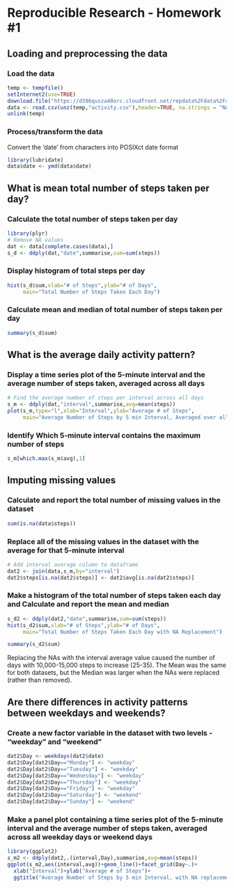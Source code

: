 Reproducible Research - Homework #1
=======================================

## Loading and preprocessing the data

### Load the data

```r
temp <- tempfile()
setInternet2(use=TRUE)
download.file("https://d396qusza40orc.cloudfront.net/repdata%2Fdata%2Factivity.zip",temp,mode="wb")
data <- read.csv(unz(temp,"activity.csv"),header=TRUE, na.strings = "NA")
unlink(temp)
```

### Process/transform the data

Convert the 'date' from characters into POSIXct date format

```r
library(lubridate)
data$date <- ymd(data$date)
```

## What is mean total number of steps taken per day?

### Calculate the total number of steps taken per day

```r
library(plyr)
# Remove NA values
dat <- data[complete.cases(data),]
s_d <- ddply(dat,"date",summarise,sum=sum(steps))
```
### Display histogram of total steps per day
```r
hist(s_d$sum,xlab="# of Steps",ylab="# of Days",
     main="Total Number of Steps Taken Each Day")
```

### Calculate mean and median of total number of steps taken per day
```r
summary(s_d$sum)
```

## What is the average daily activity pattern?
### Display a time series plot of the 5-minute interval  and the average number of steps taken, averaged across all days

```r
# Find the average number of steps per interval across all days
s_m <- ddply(dat,"interval",summarise,avg=mean(steps))
plot(s_m,type="l",xlab="Interval",ylab="Average # of Steps",
     main="Average Number of Steps by 5 min Interval, Averaged over all days")
```

### Identify Which 5-minute interval contains the maximum number of steps

```r
s_m[which.max(s_m$avg),1]
```
## Imputing missing values

### Calculate and report the total number of missing values in the dataset

```r
sum(is.na(data$steps))
```

### Replace all of the missing values in the dataset with the average for that 5-minute interval

```r
# Add interval average column to dataframe
dat2 <- join(data,s_m,by="interval")
dat2$steps[is.na(dat2$steps)] <- dat2$avg[is.na(dat2$steps)]
```

### Make a histogram of the total number of steps taken each day and Calculate and report the mean and median
```r
s_d2 <- ddply(dat2,"date",summarise,sum=sum(steps))
hist(s_d2$sum,xlab="# of Steps",ylab="# of Days",
     main="Total Number of Steps Taken Each Day with NA Replacement")

summary(s_d2$sum)
```

Replacing the NAs with the interval average value caused the number of days with 10,000-15,000 steps to increase (25-35). The Mean was the same for both datasets, but the Median was larger when the NAs were replaced (rather than removed).

## Are there differences in activity patterns between weekdays and weekends?

### Create a new factor variable in the dataset with two levels - "weekday" and "weekend"

```r
dat2$Day <- weekdays(dat2$date)
dat2$Day[dat2$Day=="Monday"] <- "weekday"
dat2$Day[dat2$Day=="Tuesday"] <- "weekday"
dat2$Day[dat2$Day=="Wednesday"] <- "weekday"
dat2$Day[dat2$Day=="Thursday"] <- "weekday"
dat2$Day[dat2$Day=="Friday"] <- "weekday"
dat2$Day[dat2$Day=="Saturday"] <- "weekend"
dat2$Day[dat2$Day=="Sunday"] <- "weekend"
```

### Make a panel plot containing a time series plot of the 5-minute interval and the average number of steps taken, averaged across all weekday days or weekend days

```r
library(ggplot2)
s_m2 <- ddply(dat2,.(interval,Day),summarise,avg=mean(steps))
ggplot(s_m2,aes(interval,avg))+geom_line()+facet_grid(Day~.)+
  xlab("Interval")+ylab("Average # of Steps")+
  ggtitle("Average Number of Steps by 5 min Interval, with NA replacement")
```

